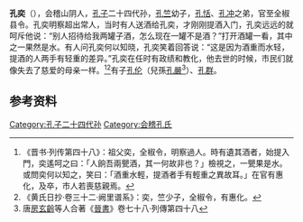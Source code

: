 '''孔奕'''（{{bd|？||？||}}），会稽山阴人，[[孔子|孔子]]二十四代孙，[[孔竺|孔竺]]幼子，[[孔恬|孔恬]]、[[孔冲|孔冲]]之弟，官至全椒县令。孔奕明察超出常人，当时有人送酒给孔奕，才刚刚提酒入门，孔奕远远的就呵斥他说：“别人招待给我两罐子酒，怎么现在一罐不是酒？”打开酒罐一看，其中之一果然是水。有人问孔奕何以知晓，孔奕笑着回答说：“这是因为酒重而水轻，提酒的人两手有轻重的差异。”孔奕在任时有政绩和教化，他去世的时候，市民们就像失去了慈爱的母亲一样。<ref>《晋书·列传第四十八》：祖父奕，全椒令，明察過人。時有遺其酒者，始提入門，奕遙呵之曰：「人餉吾兩甖酒，其一何故非也？」檢視之，一甖果是水。或問奕何以知之，笑曰：「酒重水輕，提酒者手有輕重之異故耳。」在官有惠化，及卒，市人若喪慈親焉。</ref><ref>《黄氏日抄·卷三十二·阙里谱系》：奕，竺少子，全椒令，有惠化。</ref>有子[[孔伦|孔伦]]（兒孫[[孔嚴|孔嚴]]<ref>唐[[房玄齡|房玄齡]]等人合著《[[晉書|晉書]]》卷七十八‧列傳第四十八</ref>）、[[孔群|孔群]]。

==参考资料==
{{reflist}}

[[Category:孔子二十四代孙|Category:孔子二十四代孙]]
[[Category:会稽孔氏|Category:会稽孔氏]]